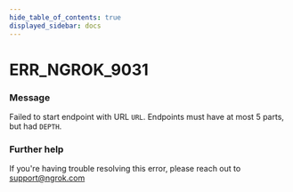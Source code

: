 ```yaml
---
hide_table_of_contents: true
displayed_sidebar: docs
---
```



# ERR_NGROK_9031

### Message

Failed to start endpoint with URL `URL`. Endpoints must have at most 5 parts, but had `DEPTH`.

<ErrorDetails error="err_ngrok_9031" />

### Further help

If you're having trouble resolving this error, please reach out to [support@ngrok.com](mailto:support@ngrok.com?subject=Help%20with%20ERR_NGROK_9031)
